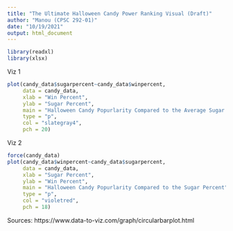 ```yaml
---
title: "The Ultimate Halloween Candy Power Ranking Visual (Draft)"
author: "Manou (CPSC 292-01)"
date: "10/19/2021"
output: html_document
---
```


```r
library(readxl)
library(xlsx)
```

Viz 1

```r
plot(candy_data$sugarpercent~candy_data$winpercent,
     data = candy_data,
     xlab = "Win Percent",
     ylab = "Sugar Percent",
     main = "Halloween Candy Popurlarity Compared to the Average Sugar Percent",
     type = "p",
     col = "slategray4",
     pch = 20)
```

Viz 2

```r
force(candy_data)
plot(candy_data$winpercent~candy_data$sugarpercent,
     data = candy_data,
     xlab = "Sugar Percent",
     ylab = "Win Percent",
     main = "Halloween Candy Popurlarity Compared to the Sugar Percent",
     type = "p",
     col = "violetred",
     pch = 18)
```
Sources:
https://www.data-to-viz.com/graph/circularbarplot.html


